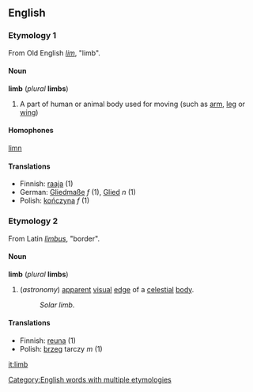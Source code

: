 ==English==

===Etymology 1===

From Old English ''[[lim]]'', "limb".

====Noun====
'''limb''' (''plural'' '''limbs''')

#A part of human or animal body used for moving (such as [[arm]], [[leg]] or [[wing]])

====Homophones====
[[limn]]

====Translations====
*Finnish: [[raaja]] (1)
*German: [[Gliedmaße]] ''f'' (1), [[Glied]] ''n'' (1)
*Polish: [[kończyna]] ''f'' (1)

===Etymology 2===
From Latin ''[[limbus]]'', "border".
====Noun====
'''limb''' (''plural'' '''limbs''')
#(''astronomy'') [[apparent]] [[visual]] [[edge]] of a [[celestial]] [[body]].
#:''Solar limb''.

====Translations====
*Finnish: [[reuna]] (1)
*Polish: [[brzeg]] tarczy ''m'' (1)

[[Category:English words with multiple etymologies]]
[[it:limb]]